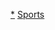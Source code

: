 {{portal|歐洲}}
{{portal|體育運動}}
{{Year by category
| m = 1
| c = 9
| d = 5
| y = 6
| cat = 歐洲體育
| sortkey = 歐洲體育
| in = 
| parent = 各年份歐洲體育
| subcat = 1956年體育
}}
[[Category:1956年體育|*]]
[[Category:1956年歐洲|Sports]]